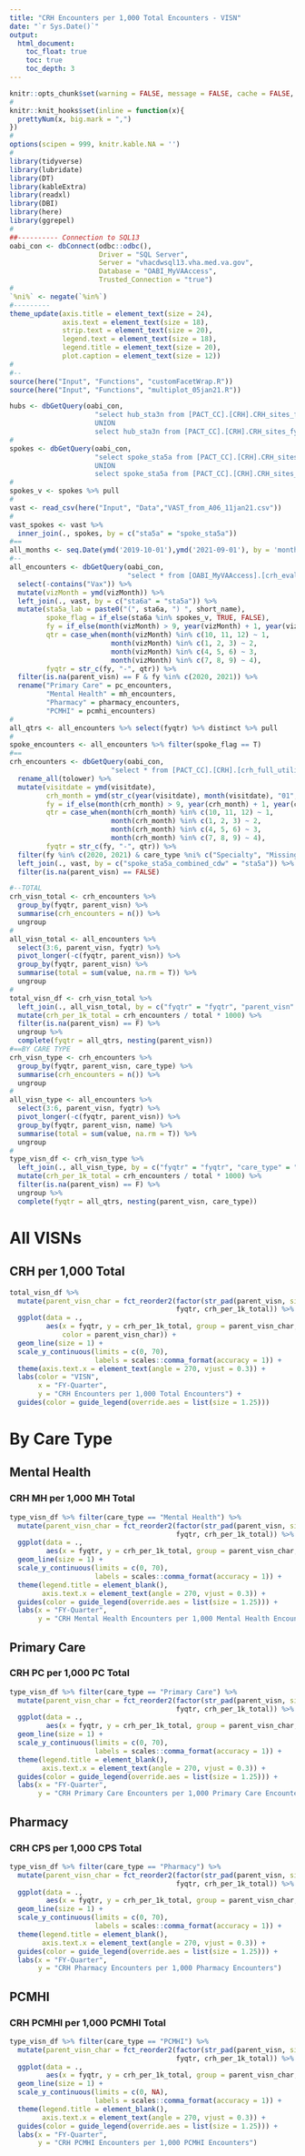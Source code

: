 ```yaml
---
title: "CRH Encounters per 1,000 Total Encounters - VISN"
date: "`r Sys.Date()`"
output: 
  html_document:
    toc_float: true
    toc: true
    toc_depth: 3
---
```


```r
knitr::opts_chunk$set(warning = FALSE, message = FALSE, cache = FALSE, echo = FALSE, fig.width = 14, fig.height = 14)
#
knitr::knit_hooks$set(inline = function(x){
  prettyNum(x, big.mark = ",")
})
#
options(scipen = 999, knitr.kable.NA = '')
#
library(tidyverse)
library(lubridate)
library(DT)
library(kableExtra)
library(readxl)
library(DBI)
library(here)
library(ggrepel)
#
##---------- Connection to SQL13
oabi_con <- dbConnect(odbc::odbc(),
                      Driver = "SQL Server",
                      Server = "vhacdwsql13.vha.med.va.gov",
                      Database = "OABI_MyVAAccess",
                      Trusted_Connection = "true")
#
`%ni%` <- negate(`%in%`)
#---------
theme_update(axis.title = element_text(size = 24),
             axis.text = element_text(size = 18),
             strip.text = element_text(size = 20),
             legend.text = element_text(size = 18),
             legend.title = element_text(size = 20),
             plot.caption = element_text(size = 12))
#
#--
source(here("Input", "Functions", "customFacetWrap.R"))
source(here("Input", "Functions", "multiplot_05jan21.R"))
```

```r
hubs <- dbGetQuery(oabi_con,
                     "select hub_sta3n from [PACT_CC].[CRH].CRH_sites_fy20_working
                     UNION
                     select hub_sta3n from [PACT_CC].[CRH].CRH_sites_fy21_working")
#
spokes <- dbGetQuery(oabi_con,
                     "select spoke_sta5a from [PACT_CC].[CRH].CRH_sites_fy20_working
                     UNION
                     select spoke_sta5a from [PACT_CC].[CRH].CRH_sites_fy21_working")
#
spokes_v <- spokes %>% pull
#
vast <- read_csv(here("Input", "Data","VAST_from_A06_11jan21.csv"))
#
vast_spokes <- vast %>%
  inner_join(., spokes, by = c("sta5a" = "spoke_sta5a"))
#==
all_months <- seq.Date(ymd('2019-10-01'),ymd('2021-09-01'), by = 'month')
#--
all_encounters <- dbGetQuery(oabi_con,
                             "select * from [OABI_MyVAAccess].[crh_eval].all_encounters_E_counts") %>%
  select(-contains("Vax")) %>%
  mutate(vizMonth = ymd(vizMonth)) %>%
  left_join(., vast, by = c("sta6a" = "sta5a")) %>%
  mutate(sta5a_lab = paste0("(", sta6a, ") ", short_name),
         spoke_flag = if_else(sta6a %in% spokes_v, TRUE, FALSE),
         fy = if_else(month(vizMonth) > 9, year(vizMonth) + 1, year(vizMonth)),
         qtr = case_when(month(vizMonth) %in% c(10, 11, 12) ~ 1,
                         month(vizMonth) %in% c(1, 2, 3) ~ 2,
                         month(vizMonth) %in% c(4, 5, 6) ~ 3,
                         month(vizMonth) %in% c(7, 8, 9) ~ 4),
         fyqtr = str_c(fy, "-", qtr)) %>%
  filter(is.na(parent_visn) == F & fy %in% c(2020, 2021)) %>%
  rename("Primary Care" = pc_encounters,
         "Mental Health" = mh_encounters,
         "Pharmacy" = pharmacy_encounters,
         "PCMHI" = pcmhi_encounters)
#
all_qtrs <- all_encounters %>% select(fyqtr) %>% distinct %>% pull
#
spoke_encounters <- all_encounters %>% filter(spoke_flag == T)
#==
crh_encounters <- dbGetQuery(oabi_con,
                         "select * from [PACT_CC].[CRH].[crh_full_utilization_final_fy20_21]") %>%
  rename_all(tolower) %>%
  mutate(visitdate = ymd(visitdate),
         crh_month = ymd(str_c(year(visitdate), month(visitdate), "01", sep = "-")),
         fy = if_else(month(crh_month) > 9, year(crh_month) + 1, year(crh_month)),
         qtr = case_when(month(crh_month) %in% c(10, 11, 12) ~ 1,
                         month(crh_month) %in% c(1, 2, 3) ~ 2,
                         month(crh_month) %in% c(4, 5, 6) ~ 3,
                         month(crh_month) %in% c(7, 8, 9) ~ 4),
         fyqtr = str_c(fy, "-", qtr)) %>%
  filter(fy %in% c(2020, 2021) & care_type %ni% c("Specialty", "Missing")) %>%
  left_join(., vast, by = c("spoke_sta5a_combined_cdw" = "sta5a")) %>%
  filter(is.na(parent_visn) == FALSE)
```

```r
#--TOTAL
crh_visn_total <- crh_encounters %>%
  group_by(fyqtr, parent_visn) %>%
  summarise(crh_encounters = n()) %>%
  ungroup
#
all_visn_total <- all_encounters %>%
  select(3:6, parent_visn, fyqtr) %>%
  pivot_longer(-c(fyqtr, parent_visn)) %>%
  group_by(fyqtr, parent_visn) %>%
  summarise(total = sum(value, na.rm = T)) %>%
  ungroup
#
total_visn_df <- crh_visn_total %>%
  left_join(., all_visn_total, by = c("fyqtr" = "fyqtr", "parent_visn" = "parent_visn")) %>%
  mutate(crh_per_1k_total = crh_encounters / total * 1000) %>%
  filter(is.na(parent_visn) == F) %>%
  ungroup %>%
  complete(fyqtr = all_qtrs, nesting(parent_visn))
#==BY CARE TYPE
crh_visn_type <- crh_encounters %>%
  group_by(fyqtr, parent_visn, care_type) %>%
  summarise(crh_encounters = n()) %>%
  ungroup
#
all_visn_type <- all_encounters %>%
  select(3:6, parent_visn, fyqtr) %>%
  pivot_longer(-c(fyqtr, parent_visn)) %>%
  group_by(fyqtr, parent_visn, name) %>%
  summarise(total = sum(value, na.rm = T)) %>%
  ungroup
#
type_visn_df <- crh_visn_type %>%
  left_join(., all_visn_type, by = c("fyqtr" = "fyqtr", "care_type" = "name", "parent_visn" = "parent_visn")) %>%
  mutate(crh_per_1k_total = crh_encounters / total * 1000) %>%
  filter(is.na(parent_visn) == F) %>%
  ungroup %>%
  complete(fyqtr = all_qtrs, nesting(parent_visn, care_type))
```


# All VISNs  

## CRH per 1,000 Total          
```r
total_visn_df %>% 
  mutate(parent_visn_char = fct_reorder2(factor(str_pad(parent_visn, side = "left", width = 2, pad = 0)),
                                         fyqtr, crh_per_1k_total)) %>%
  ggplot(data = .,
         aes(x = fyqtr, y = crh_per_1k_total, group = parent_visn_char, 
             color = parent_visn_char)) +
  geom_line(size = 1) +
  scale_y_continuous(limits = c(0, 70),
                     labels = scales::comma_format(accuracy = 1)) +
  theme(axis.text.x = element_text(angle = 270, vjust = 0.3)) +
  labs(color = "VISN",
       x = "FY-Quarter",
       y = "CRH Encounters per 1,000 Total Encounters") +
  guides(color = guide_legend(override.aes = list(size = 1.25)))
```


# By Care Type     
## Mental Health 
### CRH MH per 1,000 MH Total       
```r
type_visn_df %>% filter(care_type == "Mental Health") %>%
  mutate(parent_visn_char = fct_reorder2(factor(str_pad(parent_visn, side = "left", width = 2, pad = 0)),
                                         fyqtr, crh_per_1k_total)) %>%
  ggplot(data = .,
         aes(x = fyqtr, y = crh_per_1k_total, group = parent_visn_char, color = parent_visn_char)) +
  geom_line(size = 1) +
  scale_y_continuous(limits = c(0, 70),
                     labels = scales::comma_format(accuracy = 1)) +
  theme(legend.title = element_blank(),
        axis.text.x = element_text(angle = 270, vjust = 0.3)) +
  guides(color = guide_legend(override.aes = list(size = 1.25))) +
  labs(x = "FY-Quarter",
       y = "CRH Mental Health Encounters per 1,000 Mental Health Encounters")
```

## Primary Care 
### CRH PC per 1,000 PC Total       
```r
type_visn_df %>% filter(care_type == "Primary Care") %>%
  mutate(parent_visn_char = fct_reorder2(factor(str_pad(parent_visn, side = "left", width = 2, pad = 0)),
                                         fyqtr, crh_per_1k_total)) %>%
  ggplot(data = .,
         aes(x = fyqtr, y = crh_per_1k_total, group = parent_visn_char, color = parent_visn_char)) +
  geom_line(size = 1) +
  scale_y_continuous(limits = c(0, 70),
                     labels = scales::comma_format(accuracy = 1)) +
  theme(legend.title = element_blank(),
        axis.text.x = element_text(angle = 270, vjust = 0.3)) +
  guides(color = guide_legend(override.aes = list(size = 1.25))) +
  labs(x = "FY-Quarter",
       y = "CRH Primary Care Encounters per 1,000 Primary Care Encounters")
```

## Pharmacy 
### CRH CPS per 1,000 CPS Total       
```r
type_visn_df %>% filter(care_type == "Pharmacy") %>%
  mutate(parent_visn_char = fct_reorder2(factor(str_pad(parent_visn, side = "left", width = 2, pad = 0)),
                                         fyqtr, crh_per_1k_total)) %>%
  ggplot(data = .,
         aes(x = fyqtr, y = crh_per_1k_total, group = parent_visn_char, color = parent_visn_char)) +
  geom_line(size = 1) +
  scale_y_continuous(limits = c(0, 70),
                     labels = scales::comma_format(accuracy = 1)) +
  theme(legend.title = element_blank(),
        axis.text.x = element_text(angle = 270, vjust = 0.3)) +
  guides(color = guide_legend(override.aes = list(size = 1.25))) +
  labs(x = "FY-Quarter",
       y = "CRH Pharmacy Encounters per 1,000 Pharmacy Encounters")
```

    
## PCMHI 
### CRH PCMHI per 1,000 PCMHI Total       
```r
type_visn_df %>% filter(care_type == "PCMHI") %>%
  mutate(parent_visn_char = fct_reorder2(factor(str_pad(parent_visn, side = "left", width = 2, pad = 0)),
                                         fyqtr, crh_per_1k_total)) %>%
  ggplot(data = .,
         aes(x = fyqtr, y = crh_per_1k_total, group = parent_visn_char, color = parent_visn_char)) +
  geom_line(size = 1) +
  scale_y_continuous(limits = c(0, NA),
                     labels = scales::comma_format(accuracy = 1)) +
  theme(legend.title = element_blank(),
        axis.text.x = element_text(angle = 270, vjust = 0.3)) +
  guides(color = guide_legend(override.aes = list(size = 1.25))) +
  labs(x = "FY-Quarter",
       y = "CRH PCMHI Encounters per 1,000 PCMHI Encounters")
```


